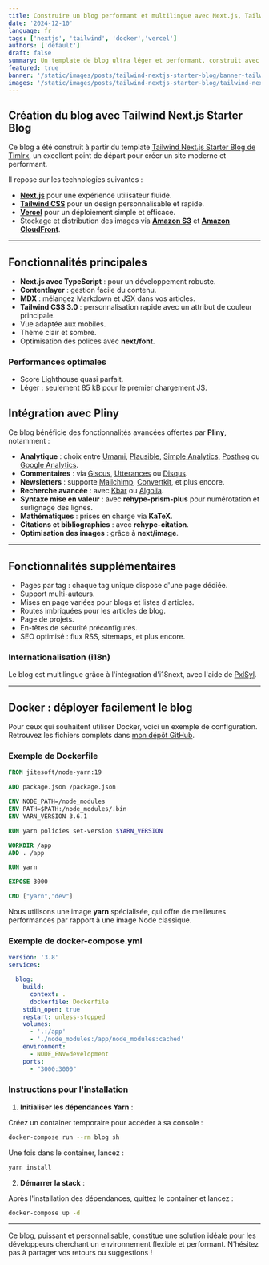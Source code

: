```yaml
---
title: Construire un blog performant et multilingue avec Next.js, Tailwind et Docker
date: '2024-12-10'
language: fr
tags: ['nextjs', 'tailwind', 'docker','vercel']
authors: ['default']
draft: false
summary: Un template de blog ultra léger et performant, construit avec Tailwind CSS, Next.js et Docker, offrant une expérience fluide et multilingue.
featured: true
banner: '/static/images/posts/tailwind-nextjs-starter-blog/banner-tailwind-nextjs-starter-blog-02.png'
images: '/static/images/posts/tailwind-nextjs-starter-blog/tailwind-nextjs-starter-blog-02.png'
---
```


<FancyBoxImage 
  src="/static/images/posts/tailwind-nextjs-starter-blog/tailwind-nextjs-starter-blog-02.png" 
  alt="Banner" 
  width={2912}
  height={1632}     
  priority
  loading="eager"    
/>

## Création du blog avec Tailwind Next.js Starter Blog

Ce blog a été construit à partir du template [Tailwind Next.js Starter Blog de Timlrx](https://github.com/timlrx/tailwind-nextjs-starter-blog), un excellent point de départ pour créer un site moderne et performant.

Il repose sur les technologies suivantes :

- **[Next.js](https://nextjs.org/)** pour une expérience utilisateur fluide.
- **[Tailwind CSS](https://tailwindcss.com/)** pour un design personnalisable et rapide.
- **[Vercel](https://vercel.com/)** pour un déploiement simple et efficace.
- Stockage et distribution des images via **[Amazon S3](https://aws.amazon.com/s3/)** et **[Amazon CloudFront](https://aws.amazon.com/fr/cloudfront/)**.

---

## Fonctionnalités principales

- **Next.js avec TypeScript** : pour un développement robuste.
- **Contentlayer** : gestion facile du contenu.
- **MDX** : mélangez Markdown et JSX dans vos articles.
- **Tailwind CSS 3.0** : personnalisation rapide avec un attribut de couleur principale.
- Vue adaptée aux mobiles.
- Thème clair et sombre.
- Optimisation des polices avec **next/font**.

### Performances optimales

- Score Lighthouse quasi parfait.
- Léger : seulement 85 kB pour le premier chargement JS.

<FancyBoxImage 
  src="/static/images/posts/tailwind-nextjs-starter-blog/performances-culturedevops.png" 
  alt="Rapport Lighthouse" 
  width={941}
  height={499}      
/>
---

## Intégration avec **Pliny**

Ce blog bénéficie des fonctionnalités avancées offertes par **Pliny**, notamment :

- **Analytique** : choix entre [Umami](https://umami.is/), [Plausible](https://plausible.io/), [Simple Analytics](https://simpleanalytics.com/), [Posthog](https://posthog.com/) ou [Google Analytics](https://analytics.google.com/analytics/web/).
- **Commentaires** : via [Giscus](https://giscus.app/), [Utterances](https://utteranc.es/) ou [Disqus](https://disqus.com/).
- **Newsletters** : supporte [Mailchimp](https://mailchimp.com/), [Convertkit](https://convertkit.com/), et plus encore.
- **Recherche avancée** : avec [Kbar](https://kbar.vercel.app/) ou [Algolia](https://www.algolia.com/).
- **Syntaxe mise en valeur** : avec **rehype-prism-plus** pour numérotation et surlignage des lignes.
- **Mathématiques** : prises en charge via **KaTeX**.
- **Citations et bibliographies** : avec **rehype-citation**.
- **Optimisation des images** : grâce à **next/image**.

---

## Fonctionnalités supplémentaires

- Pages par tag : chaque tag unique dispose d'une page dédiée.
- Support multi-auteurs.
- Mises en page variées pour blogs et listes d'articles.
- Routes imbriquées pour les articles de blog.
- Page de projets.
- En-têtes de sécurité préconfigurés.
- SEO optimisé : flux RSS, sitemaps, et plus encore.

### Internationalisation (i18n)

Le blog est multilingue grâce à l'intégration d'i18next, avec l'aide de [PxlSyl](https://github.com/PxlSyl/tailwind-nextjs-starter-blog-i18n).

---

## Docker : déployer facilement le blog

Pour ceux qui souhaitent utiliser Docker, voici un exemple de configuration. Retrouvez les fichiers complets dans [mon dépôt GitHub](https://github.com/CultureDevOps/blog).

### Exemple de Dockerfile

```dockerfile
FROM jitesoft/node-yarn:19

ADD package.json /package.json

ENV NODE_PATH=/node_modules
ENV PATH=$PATH:/node_modules/.bin
ENV YARN_VERSION 3.6.1

RUN yarn policies set-version $YARN_VERSION

WORKDIR /app
ADD . /app

RUN yarn

EXPOSE 3000

CMD ["yarn","dev"]
```

Nous utilisons une image **yarn** spécialisée, qui offre de meilleures performances par rapport à une image Node classique.

### Exemple de docker-compose.yml

```yml
version: '3.8'
services:

  blog:
    build:
      context: .
      dockerfile: Dockerfile
    stdin_open: true
    restart: unless-stopped
    volumes:
      - '.:/app'
      - './node_modules:/app/node_modules:cached'
    environment:
      - NODE_ENV=development
    ports:
      - "3000:3000"
```

### Instructions pour l'installation

1. **Initialiser les dépendances Yarn** :
   
Créez un container temporaire pour accéder à sa console :
```bash
docker-compose run --rm blog sh
```
Une fois dans le container, lancez :
```bash
yarn install
```

2. **Démarrer la stack** :
   
Après l'installation des dépendances, quittez le container et lancez :
```bash
docker-compose up -d
```

---

Ce blog, puissant et personnalisable, constitue une solution idéale pour les développeurs cherchant un environnement flexible et performant. N'hésitez pas à partager vos retours ou suggestions !

